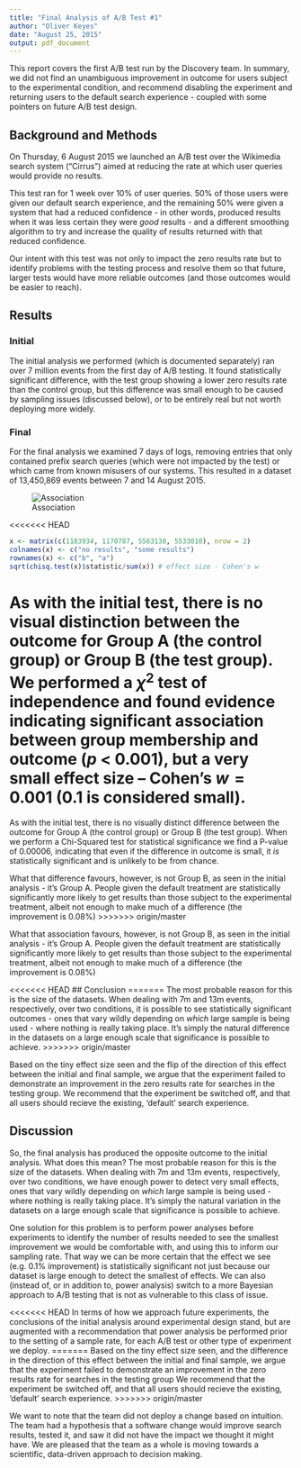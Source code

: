 ```yaml
---
title: "Final Analysis of A/B Test #1"
author: "Oliver Keyes"
date: "August 25, 2015"
output: pdf_document
---
```


This report covers the first A/B test run by the Discovery team. In summary, we did not find an unambiguous improvement in outcome for users subject to the experimental condition, and recommend disabling the experiment and returning users to the default search experience - coupled with some pointers on future A/B test design.

## Background and Methods

On Thursday, 6 August 2015 we launched an A/B test over the Wikimedia search system ("Cirrus") aimed at reducing the rate at which user queries would provide no results.

This test ran for 1 week over 10% of user queries. 50% of those users were given our default search experience, and the remaining 50% were given a system that had a reduced confidence - in other words, produced results when it was less certain they were *good* results - and a different smoothing algorithm to try and increase the quality of results returned with that reduced confidence.

Our intent with this test was not only to impact the zero results rate but to identify problems with the testing process and resolve them so that future, larger tests would have more reliable outcomes (and those outcomes would be easier to reach).

## Results

### Initial

The initial analysis we performed (which is documented separately) ran over 7 million events from the first day of A/B testing. It found statistically significant difference, with the test group showing a lower zero results rate than the control group, but this difference was small enough to be caused by sampling issues (discussed below), or to be entirely real but not worth deploying more widely.

### Final

For the final analysis we examined 7 days of logs, removing entries that only contained prefix search queries (which were not impacted by the test) or which came from known misusers of our systems. This resulted in a dataset of 13,450,869 events between 7 and 14 August 2015.

![Association](../final_association.png)

<<<<<<< HEAD
```r
x <- matrix(c(1183934, 1170787, 5563138, 5533010), nrow = 2)
colnames(x) <- c("no results", "some results")
rownames(x) <- c("b", "a")
sqrt(chisq.test(x)$statistic/sum(x)) # effect size - Cohen's w
```

As with the initial test, there is no visual distinction between the outcome for Group A (the control group) or Group B (the test group). We performed a $\chi^2$ test of independence and found evidence indicating significant association between group membership and outcome (*p* < 0.001), but a very small effect size -- Cohen's $w = 0.001$ (0.1 is considered small).
=======
As with the initial test, there is no visually distinct difference between the outcome for Group A (the control group) or Group B (the test group). When we perform a Chi-Squared test for statistical significance we find a P-value of 0.00006, indicating that even if the difference in outcome is small, it *is* statistically significant and is unlikely to be from chance.

What that difference favours, however, is not Group B, as seen in the initial analysis - it's Group A. People given the default treatment are statistically significantly more likely to get results than those subject to the experimental treatment, albeit not enough to make much of a difference (the improvement is
0.08%)
>>>>>>> origin/master

What that association favours, however, is not Group B, as seen in the initial analysis - it's Group A. People given the default treatment are statistically significantly more likely to get results than those subject to the experimental treatment, albeit not enough to make much of a difference (the improvement is 0.08%)

<<<<<<< HEAD
## Conclusion
=======
The most probable reason for this is the size of the datasets. When dealing with 7m and 13m events, respectively, over two conditions, it is possible to see statistically significant outcomes - ones that vary wildly depending on *which* large sample is being used - where nothing is really taking place. It's simply the natural difference in the datasets on a large enough scale that significance is possible to achieve.
>>>>>>> origin/master

Based on the tiny effect size seen and the flip of the direction of this effect between the initial and final sample, we argue that the experiment failed to demonstrate an improvement in the zero results rate for searches in the testing group. We recommend that the experiment be switched off, and that all users should recieve the existing, 'default' search experience.

## Discussion

So, the final analysis has produced the opposite outcome to the initial analysis. What does this mean? The most probable reason for this is the size of the datasets. When dealing with 7m and 13m events, respectively, over two conditions, we have enough power to detect very small effects, ones that vary wildly depending on *which* large sample is being used - where nothing is really taking place. It's simply the natural variation in the datasets on a large enough scale that significance is possible to achieve.

One solution for this problem is to perform power analyses before experiments to identify the number of results needed to see the smallest improvement we would be comfortable with, and using this to inform our sampling rate. That way we can be more certain that the effect we see (e.g. 0.1% improvement) is statistically significant not just because our dataset is large enough to detect the smallest of effects. We can also (instead of, or in addition to, power analysis) switch to a more Bayesian approach to A/B testing that is not as vulnerable to this class of issue.

<<<<<<< HEAD
In terms of how we approach future experiments, the conclusions of the initial analysis around experimental design stand, but are augmented with a recommendation that power analysis be performed prior to the setting of a sample rate, for each A/B test or other type of experiment we deploy.
=======
Based on the tiny effect size seen, and the difference in the direction of this effect between the initial and final sample, we argue that the experiment failed to demonstrate an improvement in the zero results rate for searches in the testing group We recommend that the experiment be switched off, and that all users should recieve the existing, 'default' search experience.
>>>>>>> origin/master

We want to note that the team did not deploy a change based on intuition. The team had a hypothesis that a software change would improve search results, tested it, and saw it did not have the impact we thought it might have. We are pleased that the team as a whole is moving towards a scientific, data-driven approach to decision making.

